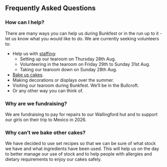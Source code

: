 ## Frequently Asked Questions

### How can I help?

There are many ways you can help us during Bunkfest or in the run up to it - let us know what you would like to do. We are currently seeking volunteers to:

- Help us with [staffing](staffing.qmd):
  - Setting up our tearoom on Thursday 28th Aug.
  - Volunteering in the tearoom on Friday 29th to Sunday 31st Aug.
  - Taking our tearoom down on Sunday 28th Aug.
- [Bake us cakes](recipes/qmd).
- Making decorations or displays over the summer.
- Visiting our tearoom during Bunkfest. We'll be in the Bullcroft.
- Or any other way you can think of. 

### Why are we fundraising?

We are fundraising to pay for repairs to our Wallingford hut and to support our girls on their trip to Mexico in 2026. 

### Why can't we bake other cakes?

We have decided to use set recipes so that we can be sure of what stock we have and what ingredients have been used. This will help us on the day to better manage our use of stock and to help people with allergies and dietary requirements to enjoy our cakes safely.